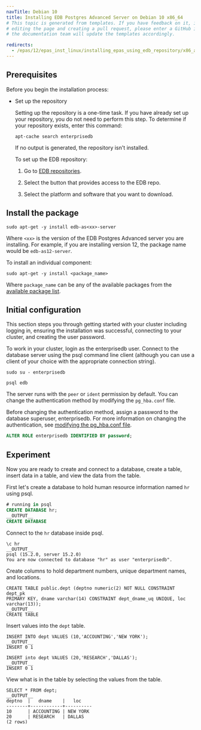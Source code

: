 ```yaml
---
navTitle: Debian 10
title: Installing EDB Postgres Advanced Server on Debian 10 x86_64
# This topic is generated from templates. If you have feedback on it, instead of
# editing the page and creating a pull request, please enter a GitHub issue and
# the documentation team will update the templates accordingly.

redirects:
  - /epas/12/epas_inst_linux/installing_epas_using_edb_repository/x86_amd64/epas_deb10_x86
---
```


## Prerequisites

Before you begin the installation process:

- Set up the repository

  Setting up the repository is a one-time task. If you have already set up your repository, you do not need to perform this step.
  To determine if your repository exists, enter this command:

  `apt-cache search enterprisedb`

  If no output is generated, the repository isn't installed.

  To set up the EDB repository:

  1. Go to [EDB repositories](https://www.enterprisedb.com/repos-downloads).

  1. Select the button that provides access to the EDB repo.

  1. Select the platform and software that you want to download.

## Install the package

```shell
sudo apt-get -y install edb-as<xx>-server
```

Where `<xx>` is the version of the EDB Postgres Advanced server you are installing. For example, if you are installing version 12, the package name would be `edb-as12-server`.

To install an individual component:

```shell
sudo apt-get -y install <package_name>
```

Where `package_name` can be any of the available packages from the [available package list](/epas/12/installing/linux_install_details/rpm_packages/).

## Initial configuration

This section steps you through getting started with your cluster including logging in, ensuring the installation was successful, connecting to your cluster, and creating the user password.

To work in your cluster, login as the enterprisedb user. Connect to the database server using the psql command line client (although you can use a client of your choice with the appropriate connection string).

```shell
sudo su - enterprisedb

psql edb
```

The server runs with the `peer` or `ident` permission by default. You can change the authentication method by modifying the `pg_hba.conf` file.

Before changing the authentication method, assign a password to the database superuser, enterprisedb. For more information on changing the authentication, see [modifying the pg_hba.conf file](/epas/latest/epas_guide/03_database_administration/01_configuration_parameters/01_setting_new_parameters/#modifying-the-pg_hbaconf-file).

```sql
ALTER ROLE enterprisedb IDENTIFIED BY password;
```

## Experiment

Now you are ready to create and connect to a database, create a table, insert data in a table, and view the data from the table.

First let's create a database to hold human resource information named `hr` using psql.

```sql
# running in psql
CREATE DATABASE hr;
__OUTPUT__
CREATE DATABASE
```

Connect to the `hr` database inside psql.

```
\c hr
__OUTPUT__
psql (15.2.0, server 15.2.0)
You are now connected to database "hr" as user "enterprisedb".
```

Create columns to hold department numbers, unique department names, and locations.

```
CREATE TABLE public.dept (deptno numeric(2) NOT NULL CONSTRAINT dept_pk
PRIMARY KEY, dname varchar(14) CONSTRAINT dept_dname_uq UNIQUE, loc
varchar(13));
__OUTPUT__
CREATE TABLE
```

Insert values into the `dept` table.

```
INSERT INTO dept VALUES (10,'ACCOUNTING','NEW YORK');
__OUTPUT__
INSERT 0 1
```

```
INSERT into dept VALUES (20,'RESEARCH','DALLAS');
__OUTPUT__
INSERT 0 1
```

View what is in the table by selecting the values from the table.

```
SELECT * FROM dept;
__OUTPUT__
deptno  |   dname    |   loc
--------+------------+----------
10      | ACCOUNTING | NEW YORK
20      | RESEARCH   | DALLAS
(2 rows)
```
